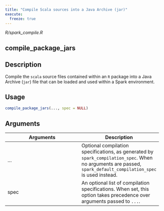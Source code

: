```yaml
---
title: "Compile Scala sources into a Java Archive (jar)"
execute:
  freeze: true
---
```


*R/spark_compile.R*

## compile_package_jars

## Description
Compile the `scala` source files contained within an `R` package into a Java Archive (`jar`) file that can be loaded and used within a Spark environment. 


## Usage
```r
compile_package_jars(..., spec = NULL) 
```

## Arguments
|Arguments|Description|
|---|---|
| ... | Optional compilation specifications, as generated by `spark_compilation_spec`. When no arguments are passed, `spark_default_compilation_spec` is used instead. |
| spec | An optional list of compilation specifications. When set, this option takes precedence over arguments passed to `...`. |








